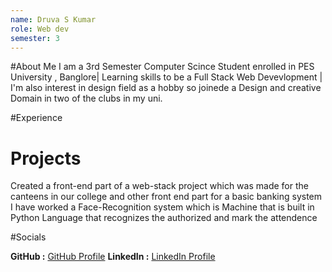 ```yaml
---
name: Druva S Kumar
role: Web dev
semester: 3
---
```


#About Me
I am a 3rd Semester Computer Scince Student enrolled in PES University , Banglore| Learning skills to be a Full Stack Web Devevlopment | 
I'm also interest in design field as a hobby so joinede a Design and creative Domain in two of the clubs in my uni.

#Experience

# Projects
Created a front-end part of a web-stack project which was made for the canteens in our college and other front end part for a basic banking system
I have worked a Face-Recognition system which is Machine that is built in Python Language that recognizes the authorized and mark the attendence

#Socials

**GitHub :** [GitHub Profile](https://github.com/DruvaSKumar)
**LinkedIn :** [LinkedIn Profile](https://www.linkedin.com/in/druvaskumar/)